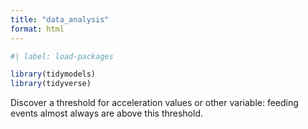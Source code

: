```yaml
---
title: "data_analysis"
format: html
---
```


```r
#| label: load-packages

library(tidymodels)
library(tidyverse)
```

Discover a threshold for acceleration values or other variable: feeding events almost always are above this threshold.
